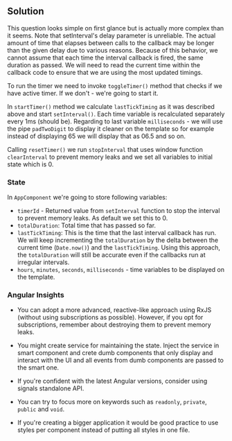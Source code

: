 
## Solution

This question looks simple on first glance but is actually more complex than it seems.
Note that setInterval's delay parameter is unreliable. The actual amount of time that elapses between
calls to the callback may be longer than the given delay due to various reasons. Because of
this behavior, we cannot assume that each time the interval callback is fired, the same duration as
passed. We will need to read the current time within the callback code to ensure that we are using
the most updated timings.

To run the timer we need to invoke `toggleTimer()` method that checks if we have active timer.
If we don't - we're going to start it.

In `startTimer()` method we calculate `lastTickTiming` as it was described above and start `setInterval()`.
Each time variable is recalculated separately every 1ms (should be). Regarding to last variable `milliseconds` -
we will use the pipe `padTwoDigit` to display it cleaner on the template so for example instead of displaying 65 we will
display that as 06.5 and so on.

Calling `resetTimer()` we run `stopInterval` that uses window function `clearInterval` to prevent memory leaks
and we set all variables to initial state which is 0.

### State

In `AppComponent` we're going to store following variables:
- `timerId` - Returned value from `setInterval` function to stop the interval to prevent memory leaks.
As default we set this to 0.
- `totalDuration`: Total time that has passed so far.
- `lastTickTiming`: This is the time that the last interval callback has run. We will keep incrementing
 the `totalDuration` by the delta between the current time (`Date.now()`) and the `lastTickTiming`.
 Using this approach, the `totalDuration` will still be accurate even if the callbacks run at
 irregular intervals.
 - `hours`, `minutes`, `seconds`, `milliseconds` - time variables to be displayed on the template.

### Angular Insights

- You can adopt a more advanced, reactive-like approach using RxJS (without using subscriptions as possible).
However, if you opt for subscriptions, remember about destroying them to prevent memory leaks.

- You might create service for maintaining the state. Inject the service in smart component and crete dumb components
that only display and interact with the UI and all events from dumb components are passed to the smart one.

- If you're confident with the latest Angular versions, consider using signals standalone API.

- You can try to focus more on keywords such as `readonly`, `private`, `public` and `void`.

- If you're creating a bigger application it would be good practice to use styles per component instead of putting all
styles in one file.


<TestCases />
<Notes />
